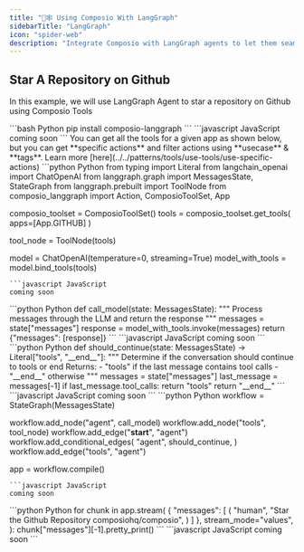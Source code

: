 ```yaml
---
title: "🦜🕸️ Using Composio With LangGraph"
sidebarTitle: "LangGraph"
icon: "spider-web"
description: "Integrate Composio with LangGraph agents to let them seamlessly interact with external apps"
---
```


## Star A Repository on Github
In this example, we will use LangGraph Agent to star a repository on Github using Composio Tools

<Steps>
<Step title="Install Packages">
<CodeGroup>
```bash Python
pip install composio-langgraph
```
```javascript JavaScript
coming soon
```
</CodeGroup>
</Step>
<Step title="Import Libraries & Initialize ComposioToolSet & LLM">
You can get all the tools for a given app as shown below, but you can get **specific actions** and filter actions using **usecase** & **tags**. Learn more [here](../../patterns/tools/use-tools/use-specific-actions)
<CodeGroup>
```python Python
from typing import Literal
from langchain_openai import ChatOpenAI
from langgraph.graph import MessagesState, StateGraph
from langgraph.prebuilt import ToolNode
from composio_langgraph import Action, ComposioToolSet, App

composio_toolset = ComposioToolSet()
tools = composio_toolset.get_tools(
    apps=[App.GITHUB]
)

tool_node = ToolNode(tools)

model = ChatOpenAI(temperature=0, streaming=True)
model_with_tools = model.bind_tools(tools)
```
```javascript JavaScript
coming soon
```
</CodeGroup>
</Step>

<Step title="Define the model calling function">
<CodeGroup>
```python Python
def call_model(state: MessagesState):
    """
    Process messages through the LLM and return the response
    """
    messages = state["messages"]
    response = model_with_tools.invoke(messages)
    return {"messages": [response]}
```
```javascript JavaScript
coming soon
```
</CodeGroup>
</Step>

<Step title="Define the decision function for workflow routing">
<CodeGroup>
```python Python
def should_continue(state: MessagesState) -> Literal["tools", "__end__"]:
    """
    Determine if the conversation should continue to tools or end
    Returns:
        - "tools" if the last message contains tool calls
        - "__end__" otherwise
    """
    messages = state["messages"]
    last_message = messages[-1]
    if last_message.tool_calls:
        return "tools"
    return "__end__"
```
```javascript JavaScript
coming soon
```
</CodeGroup>
</Step>

<Step title="Define the workflow graph">
<CodeGroup>
```python Python
workflow = StateGraph(MessagesState)

workflow.add_node("agent", call_model)
workflow.add_node("tools", tool_node)
workflow.add_edge("__start__", "agent")
workflow.add_conditional_edges(
    "agent",
    should_continue,
)
workflow.add_edge("tools", "agent")

app = workflow.compile()
```
```javascript JavaScript
coming soon
```
</CodeGroup>
</Step>

<Step title="Execute the workflow">
<CodeGroup>
```python Python
for chunk in app.stream(
    {
        "messages": [
            (
                "human",
                "Star the Github Repository composiohq/composio",
            )
        ]
    },
    stream_mode="values",
):
    chunk["messages"][-1].pretty_print()
```
```javascript JavaScript
coming soon
```
</CodeGroup>
</Step>
</Steps>
